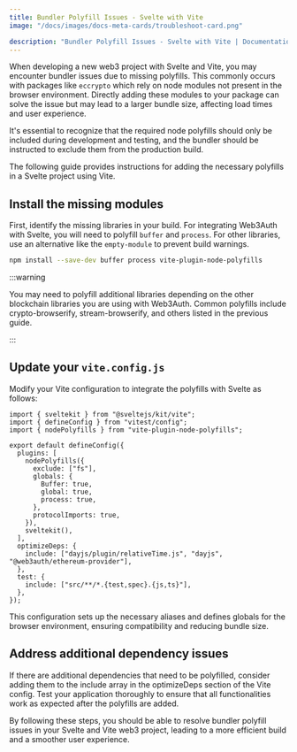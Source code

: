 ```yaml
---
title: Bundler Polyfill Issues - Svelte with Vite
image: "/docs/images/docs-meta-cards/troubleshoot-card.png"

description: "Bundler Polyfill Issues - Svelte with Vite | Documentation - Web3Auth"
---
```


When developing a new web3 project with Svelte and Vite, you may encounter bundler issues due to
missing polyfills. This commonly occurs with packages like `eccrypto` which rely on node modules not
present in the browser environment. Directly adding these modules to your package can solve the
issue but may lead to a larger bundle size, affecting load times and user experience.

It's essential to recognize that the required node polyfills should only be included during
development and testing, and the bundler should be instructed to exclude them from the production
build.

The following guide provides instructions for adding the necessary polyfills in a Svelte project
using Vite.

## Install the missing modules

First, identify the missing libraries in your build. For integrating Web3Auth with Svelte, you will
need to polyfill `buffer` and `process`. For other libraries, use an alternative like the
`empty-module` to prevent build warnings.

```bash npm2yarn
npm install --save-dev buffer process vite-plugin-node-polyfills
```

:::warning

You may need to polyfill additional libraries depending on the other blockchain libraries you are
using with Web3Auth. Common polyfills include crypto-browserify, stream-browserify, and others
listed in the previous guide.

:::

## Update your `vite.config.js`

Modify your Vite configuration to integrate the polyfills with Svelte as follows:

```tsx
import { sveltekit } from "@sveltejs/kit/vite";
import { defineConfig } from "vitest/config";
import { nodePolyfills } from "vite-plugin-node-polyfills";

export default defineConfig({
  plugins: [
    nodePolyfills({
      exclude: ["fs"],
      globals: {
        Buffer: true,
        global: true,
        process: true,
      },
      protocolImports: true,
    }),
    sveltekit(),
  ],
  optimizeDeps: {
    include: ["dayjs/plugin/relativeTime.js", "dayjs", "@web3auth/ethereum-provider"],
  },
  test: {
    include: ["src/**/*.{test,spec}.{js,ts}"],
  },
});
```

This configuration sets up the necessary aliases and defines globals for the browser environment,
ensuring compatibility and reducing bundle size.

## Address additional dependency issues

If there are additional dependencies that need to be polyfilled, consider adding them to the include
array in the optimizeDeps section of the Vite config. Test your application thoroughly to ensure
that all functionalities work as expected after the polyfills are added.

By following these steps, you should be able to resolve bundler polyfill issues in your Svelte and
Vite web3 project, leading to a more efficient build and a smoother user experience.
